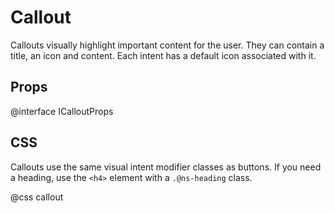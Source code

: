 # Callout

Callouts visually highlight important content for the user. They can contain
a title, an icon and content. Each intent has a default icon associated with it.


<CalloutExample />

## Props

@interface ICalloutProps

## CSS

Callouts use the same visual intent modifier classes as buttons. If you need a
heading, use the `<h4>` element with a `.@ns-heading` class.

@css callout
